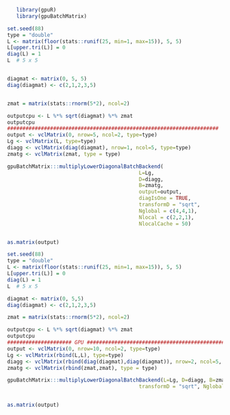 <!--
%\VignetteEngine{knitr::knitr}
%\VignetteIndexEntry{multiplyLowerDiagonal}
-->


```r
   library(gpuR)
   library(gpuBatchMatrix)
```


```r
set.seed(88)
type = "double"
L <- matrix(floor(stats::runif(25, min=1, max=15)), 5, 5)
L[upper.tri(L)] = 0
diag(L) = 1
L  # 5 x 5


diagmat <- matrix(0, 5, 5)
diag(diagmat) <- c(2,1,2,3,5)


zmat = matrix(stats::rnorm(5*2), ncol=2)

outputcpu <- L %*% sqrt(diagmat) %*% zmat
outputcpu
#####################################################################
output <- vclMatrix(0, nrow=5, ncol=2, type=type)
Lg <- vclMatrix(L, type=type)
diagg <- vclMatrix(diag(diagmat), nrow=1, ncol=5, type=type)
zmatg <- vclMatrix(zmat, type = type)

gpuBatchMatrix:::multiplyLowerDiagonalBatchBackend(
                                           L=Lg,
                                           D=diagg,
                                           B=zmatg,
                                           output=output, 
                                           diagIsOne = TRUE,
                                           transformD = "sqrt",
                                           Nglobal = c(4,4,1),
                                           Nlocal = c(2,2,1),
                                           NlocalCache = 50)


as.matrix(output)
```





```r
set.seed(88)
type = "double"
L <- matrix(floor(stats::runif(25, min=1, max=15)), 5, 5)
L[upper.tri(L)] = 0
diag(L) = 1
L  # 5 x 5

diagmat <- matrix(0, 5,5)
diag(diagmat) <- c(2,1,2,3,5)

zmat = matrix(stats::rnorm(5*2), ncol=2)

outputcpu <- L %*% sqrt(diagmat) %*% zmat
outputcpu
##################### GPU #############################################
output <- vclMatrix(0, nrow=10, ncol=2, type=type)
Lg <- vclMatrix(rbind(L,L), type=type)
diagg <- vclMatrix(rbind(diag(diagmat),diag(diagmat)), nrow=2, ncol=5, type=type)
zmatg <- vclMatrix(rbind(zmat,zmat), type = type)

gpuBatchMatrix:::multiplyLowerDiagonalBatchBackend(L=Lg, D=diagg, B=zmatg, output=output, diagIsOne = TRUE, 
                                           transformD = "sqrt", Nglobal = c(4,4,1),Nlocal = c(2,2,1),NlocalCache = 50)


as.matrix(output)
```


